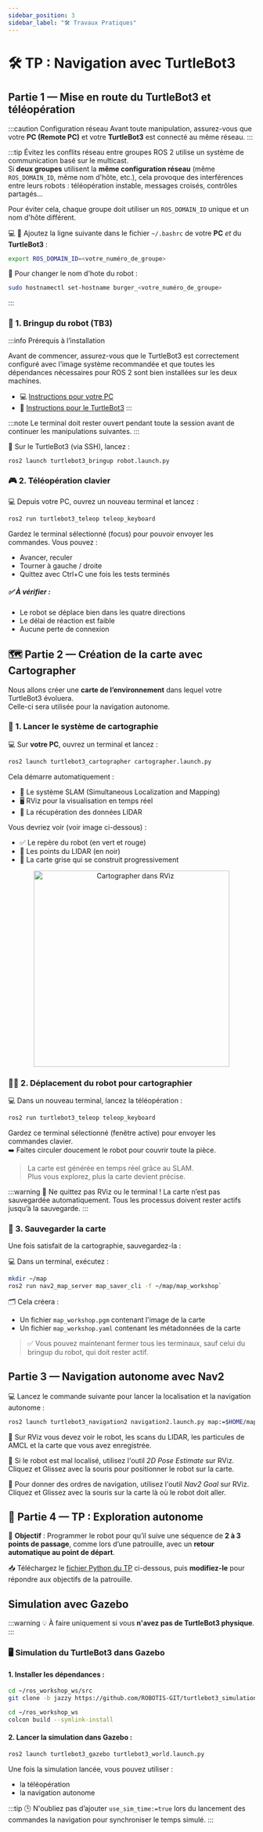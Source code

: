 ```yaml
---
sidebar_position: 3
sidebar_label: "🛠️ Travaux Pratiques"
---
```


# 🛠️ TP : Navigation avec TurtleBot3

## Partie 1 — Mise en route du TurtleBot3 et téléopération

:::caution Configuration réseau
Avant toute manipulation, assurez-vous que votre **PC (Remote PC)** et votre **TurtleBot3** est connecté au même réseau.
:::

:::tip Évitez les conflits réseau entre groupes
ROS 2 utilise un système de communication basé sur le multicast.  
Si **deux groupes** utilisent la **même configuration réseau** (même `ROS_DOMAIN_ID`, même nom d'hôte, etc.), cela provoque des interférences entre leurs robots : téléopération instable, messages croisés, contrôles partagés...

Pour éviter cela, chaque groupe doit utiliser un `ROS_DOMAIN_ID` unique et un nom d'hôte différent.

💻 🤖 Ajoutez la ligne suivante dans le fichier `~/.bashrc` de votre **PC** *et* du **TurtleBot3** :
```bash
export ROS_DOMAIN_ID=<votre_numéro_de_groupe>
```

🤖 Pour changer le nom d'hote du robot :
```bash
sudo hostnamectl set-hostname burger_<votre_numéro_de_groupe>
```
:::

### 🤖 1. Bringup du robot (TB3)

:::info Prérequis à l’installation

Avant de commencer, assurez-vous que le TurtleBot3 est correctement configuré avec l’image système recommandée et que toutes les dépendances nécessaires pour ROS 2 sont bien installées sur les deux machines.

- 💻 [Instructions pour votre PC](../install/pc#turtlebot-3-burger-robotis)  
- 🤖 [Instructions pour le TurtleBot3](../install/turtlebot)
:::

:::note
Le terminal doit rester ouvert pendant toute la session avant de continuer les manipulations suivantes.
:::

🤖 Sur le TurtleBot3 (via SSH), lancez :
```
ros2 launch turtlebot3_bringup robot.launch.py
```

### 🎮 2. Téléopération clavier

💻 Depuis votre PC, ouvrez un nouveau terminal et lancez :
```bash
ros2 run turtlebot3_teleop teleop_keyboard
```

Gardez le terminal sélectionné (focus) pour pouvoir envoyer les commandes. 
Vous pouvez :
- Avancer, reculer
- Tourner à gauche / droite
- Quittez avec Ctrl+C une fois les tests terminés

##### ✅ À vérifier :

- Le robot se déplace bien dans les quatre directions
- Le délai de réaction est faible
- Aucune perte de connexion

## 🗺️ Partie 2 — Création de la carte avec Cartographer

Nous allons créer une **carte de l’environnement** dans lequel votre TurtleBot3 évoluera.  
Celle-ci sera utilisée pour la navigation autonome.

### 🧭 1. Lancer le système de cartographie

💻 Sur **votre PC**, ouvrez un terminal et lancez :
```bash
ros2 launch turtlebot3_cartographer cartographer.launch.py
```

Cela démarre automatiquement :
- 🧠 Le système SLAM (Simultaneous Localization and Mapping)
- 🖥️ RViz pour la visualisation en temps réel
- 📡 La récupération des données LIDAR

Vous devriez voir (voir image ci-dessous) :
- ✅ Le repère du robot (en vert et rouge)
- 📍 Les points du LIDAR (en noir)
- 🧱 La carte grise qui se construit progressivement

<p align="center">
  <img src="/img/navigation/cartographer.png" alt="Cartographer dans RViz" width="400" />
</p>

### 🚶‍♂️ 2. Déplacement du robot pour cartographier

💻 Dans un nouveau terminal, lancez la téléopération :

```bash
ros2 run turtlebot3_teleop teleop_keyboard
```

Gardez ce terminal sélectionné (fenêtre active) pour envoyer les commandes clavier.  
➡️ Faites circuler doucement le robot pour couvrir toute la pièce.

> La carte est générée en temps réel grâce au SLAM.  
> Plus vous explorez, plus la carte devient précise.

:::warning 🚫 Ne quittez pas RViz ou le terminal !
La carte n’est pas sauvegardée automatiquement. Tous les processus doivent rester actifs jusqu’à la sauvegarde.
:::

### 💾 3. Sauvegarder la carte

Une fois satisfait de la cartographie, sauvegardez-la :

💻 Dans un terminal, exécutez :

```bash
mkdir ~/map 
ros2 run nav2_map_server map_saver_cli -f ~/map/map_workshop` 
```

🗂️ Cela créera :
- Un fichier `map_workshop.pgm` contenant l'image de la carte
- Un fichier `map_workshop.yaml` contenant les métadonnées de la carte

> ✅ Vous pouvez maintenant fermer tous les terminaux, sauf celui du bringup du robot, qui doit rester actif.

## Partie 3 — Navigation autonome avec Nav2

💻 Lancez le commande suivante pour lancer la localisation et la navigation autonome :
```bash 
ros2 launch turtlebot3_navigation2 navigation2.launch.py map:=$HOME/map/map_workshop.yaml
```

👀 Sur RViz vous devez voir le robot, les scans du LIDAR, les particules de AMCL et la carte que vous avez enregistrée.

📍 Si le robot est mal localisé, utilisez l'outil *2D Pose Estimate* sur RViz. Cliquez et Glissez avec la souris pour positionner le robot sur la carte.

📍 Pour donner des ordres de navigation, utilisez l'outil *Nav2 Goal* sur RViz. Cliquez et Glissez avec la souris sur la carte là où le robot doit aller.

## 🧪 Partie 4 — TP : Exploration autonome

🎯 **Objectif** : Programmer le robot pour qu’il suive une séquence de **2 à 3 points de passage**, comme lors d’une patrouille, avec un **retour automatique au point de départ**.

📥 Téléchargez le [fichier Python du TP](/files/go_to.py) ci-dessous, puis **modifiez-le** pour répondre aux objectifs de la patrouille.


## Simulation avec Gazebo


:::warning
💡 À faire uniquement si vous **n'avez pas de TurtleBot3 physique**.
:::

### 🖥️ Simulation du TurtleBot3 dans Gazebo

#### 1. Installer les dépendances :

```bash
cd ~/ros_workshop_ws/src
git clone -b jazzy https://github.com/ROBOTIS-GIT/turtlebot3_simulations.git

cd ~/ros_workshop_ws
colcon build --symlink-install
```

#### 2. Lancer la simulation dans Gazebo :

```bash
ros2 launch turtlebot3_gazebo turtlebot3_world.launch.py
```

Une fois la simulation lancée, vous pouvez utiliser :
- la téléopération
- la navigation autonome

:::tip 
🕒 N'oubliez pas d’ajouter `use_sim_time:=true` lors du lancement des commandes la navigation pour synchroniser le temps simulé.
:::
